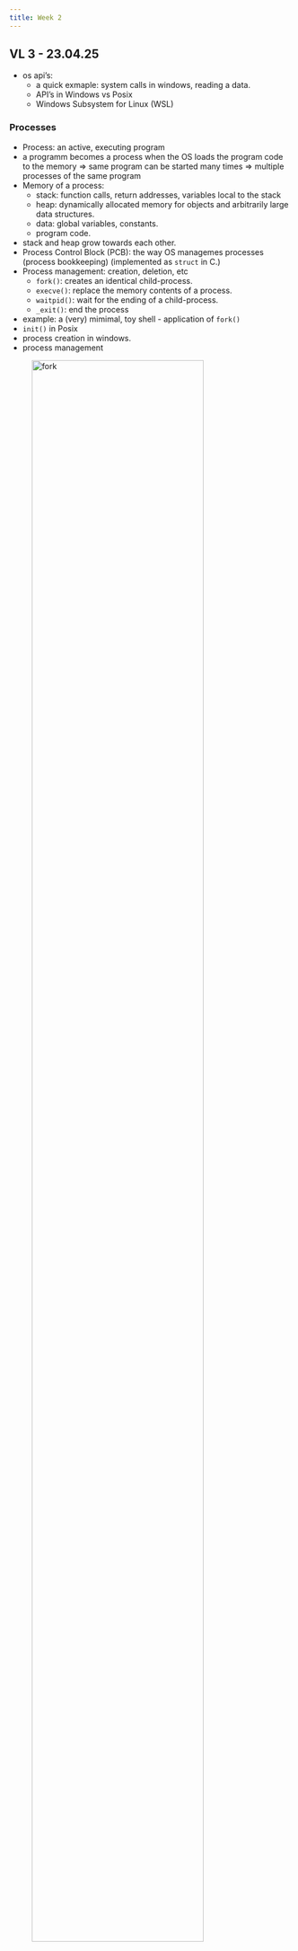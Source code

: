 ```yaml
---
title: Week 2
---
```


## VL 3 - 23.04.25

* os api's:
  * a quick exmaple: system calls in windows, reading a data.
  * API's in Windows vs Posix
  * Windows Subsystem for Linux (WSL)

### Processes 

* Process: an active, executing program
* a programm becomes a process when the OS loads the program code to the memory
  => same program can be started many times => multiple processes of the same program
* Memory of a process: 
  * stack: function calls, return addresses, variables local to the stack
  * heap: dynamically allocated memory for objects and arbitrarily large data structures. 
  * data: global variables, constants. 
  * program code. 
* stack and heap grow towards each other. 
* Process Control Block (PCB): the way OS managemes processes (process bookkeeping) (implemented as `struct` in C.)
* Process management: creation, deletion, etc
  * `fork()`: creates an identical child-process.
  * `execve()`: replace the memory contents of a process.
  * `waitpid()`: wait for the ending of a child-process.
  * `_exit()`: end the process
* example: a (very) mimimal, toy shell - application of `fork()`
* `init()` in Posix
* process creation in windows. 
* process management

![fork](./imgs/w02/fork.png){width="85%"}

* parent and child processes can be synchonozied with a `wait()` command in conjunction with `fork()`. 

 ## Tutorial

 * overview of bash
   ```bash
   greeting="Hello, world!"
   echo "$greeting"
   ```


